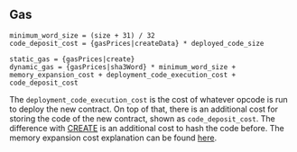 ## Gas

    minimum_word_size = (size + 31) / 32
    code_deposit_cost = {gasPrices|createData} * deployed_code_size

    static_gas = {gasPrices|create}
    dynamic_gas = {gasPrices|sha3Word} * minimum_word_size + memory_expansion_cost + deployment_code_execution_cost + code_deposit_cost

The `deployment_code_execution_cost` is the cost of whatever opcode is run to deploy the new contract.
On top of that, there is an additional cost for storing the code of the new contract, shown as `code_deposit_cost`.
The difference with [CREATE](#F0) is an additional cost to hash the code before.
The memory expansion cost explanation can be found [here](/about).
